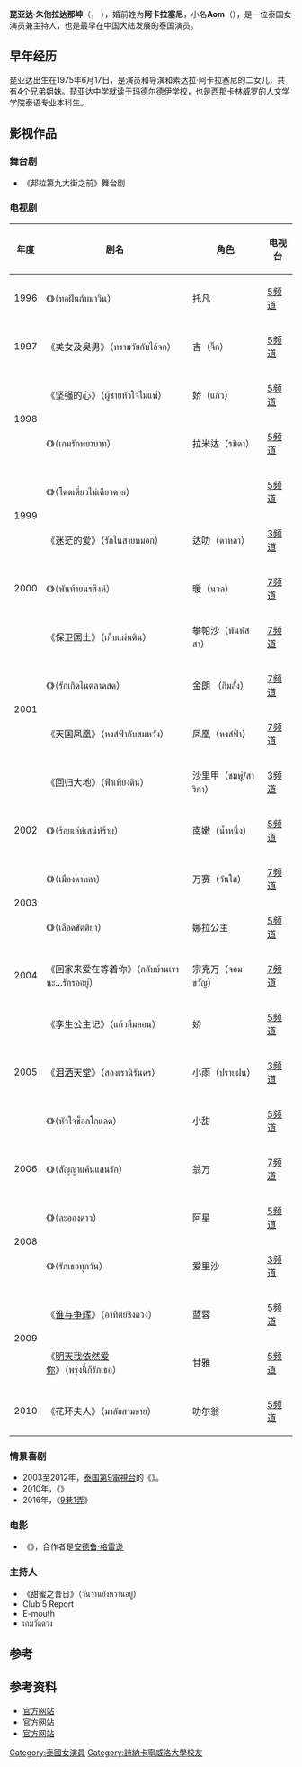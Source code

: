 {{About|泰国90年代女演员'''琵亚达·朱他拉达那坤'''|昵称同为'''Aom'''的泰国女演员|Aom (消歧義)}}
{{Rough translation|time=2021-09-14T16:01:51+00:00}}
{{艺人
| name          = 琵亚达·阿卡拉塞尼
| type          = 女演员
| image         = 
| imagesize     = 
| caption       = 
| birthname     = 琵亚达·阿卡拉塞尼
| nickname      = Aom（{{lang|th|อ้อม}}）
| birthdate     = {{birth_date_and_age|1975|6|17}} 
| location      = {{THA}}
| deathdate     = 
| deathplace    = 
| spouse        = 沙拉·朱他拉达那坤
| othername     = 琵亚达·朱他拉达那坤<br>披亚达·朱他拉达那坤<br>拼塔安·阿孔萨妮
| occupation    = [[演员|演员]]、[[主持人|主持人]]
| yearsactive   = 
| notable role  = 《{{link-th|爱在第九巷|บางรักซอย 9}}》里的“邦 ”<br>《{{link-th|甜心巧克力|หัวใจช็อกโกแลต}}》里的小甜
| homepage      = http://www.aomphiyada.com
| imdb_id       = 
}}
'''琵亚达·朱他拉达那坤'''（{{lang-th|พิยดา จุฑารัตนกุล}}，{{bd|1975年|6月17日|}} ），婚前姓为'''阿卡拉塞尼'''，小名'''Aom'''（{{lang|th|อ้อม}}），是一位泰国女演员兼主持人，也是最早在中国大陆发展的泰国演员。

==早年经历==
琵亚达出生在1975年6月17日，是演员和导演{{link-th|披讪·阿卡拉塞尼|พิศาล อัครเศรณี}}和素达拉·阿卡拉塞尼的二女儿，共有4个兄弟姐妹。琵亚达中学就读于玛德尔德伊学校，也是西那卡林威罗的人文学学院泰语专业本科生。

== 影视作品 ==
=== 舞台剧 ===
* 《邦拉第九大街之前》舞台剧

=== 电视剧 ===
{| class="wikitable"
|-
! 年度 !! 剧名 !! 角色 !! 电视台
|-
| rowspan = "1" | 1996 || 《{{link-th|托凡与玛温|ทอฝันกับมาวิน}}》（ทอฝันกับมาวิน） || 托凡 || [[泰國第5電視台|5频道]]
|-
| rowspan = "1" | 1997 || 《美女及臭男》（ทรามวัยกับไอ้จก） || 吉（จิ๊ก） || [[泰國第5電視台|5频道]]
|-
| rowspan = "2" | 1998 || 《坚强的心》（ผู้ชายหัวใจไม่แพ้） || 娇（แก้ว） || [[泰國第5電視台|5频道]]
|-
| 《{{link-th|复仇之爱情的游戏|เกมรักพยาบาท}}》（เกมรักพยาบาท） || 拉米达（รมิดา） || [[泰國第5電視台|5频道]]
|-
| rowspan = "2" | 1999 || 《{{link-th|孤独但不孤单|โดดเดี่ยวไม่เดียวดาย}}》（โดดเดี่ยวไม่เดียวดาย） || || [[泰國第5電視台|5频道]]
|-
| 《迷茫的爱》（รักในสายหมอก） || 达叻（ดาหลา） || [[泰國第3電視台|3频道]]
|-
| rowspan = "1" | 2000 || 《{{link-th|勇气|พันท้ายนรสิงห์}}》（พันท้ายนรสิงห์） || 暖（นวล）|| [[泰國第7電視台|7频道]]
|-
| rowspan = "4" | 2001 || 《保卫国土》（เก็บแผ่นดิน） || 攀帕沙（พันพัสสา）  || [[泰國第7電視台|7频道]]
|-
| 《{{link-th|菜市场的爱情|รักเกิดในตลาดสด}}》（รักเกิดในตลาดสด） || 金朗 （กิมลั้ง） || [[泰國第7電視台|7频道]]
|-
| 《天国凤凰》（หงส์ฟ้ากับสมหวัง） || 凤凰（หงส์ฟ้า） || [[泰國第7電視台|7频道]]
|-
| 《回归大地》（ฟ้าเพียงดิน） || 沙里甲（ชมพู่/สาริกา）|| [[泰國第3電視台|3频道]]
|-
| rowspan = "1" | 2002 || 《{{link-th|诡计多端|ร้อยเล่ห์เสน่ห์ร้าย}}》（ร้อยเล่ห์เสน่ห์ร้าย） || 南嫩（น้ำหนึ่ง）|| [[泰國第5電視台|5频道]]
|-
| rowspan = "2" | 2003 || 《{{link-th|达叻城|เมืองดาหลา}}》（เมืองดาหลา） || 万赛（วันใส）|| [[泰國第7電視台|7频道]]
|-
| 《{{link-th|出逃的公主|เลือดขัตติยา}}》（เลือดขัตติยา） ||娜拉公主|| [[泰國第5電視台|5频道]]
|-
| rowspan = "1" | 2004 ||  《回家来爱在等着你》（กลับบ้านเรานะ...รักรออยู่） || 宗克万（จอมขวัญ） || [[泰國第7電視台|7频道]]
|-
| rowspan = "3" | 2005 || 《孪生公主记》（แก้วลืมคอน）|| 娇 || [[泰國第5電視台|5频道]]
|-
| 《[[泪洒天堂|泪洒天堂]]》（สองเรานิรันดร） || 小雨（ปรายฝน） || [[泰國第3電視台|3频道]]
|-
| 《{{link-th|甜心巧克力|หัวใจช็อกโกแลต}}》（หัวใจช็อกโกแลต） || 小甜 || [[泰國第5電視台|5频道]]
|-
| rowspan = "1" | 2006 || 《{{link-th|欢喜冤家|สัญญาแค้นแสนรัก}}》（สัญญาแค้นแสนรัก） || 翁万 || [[泰國第7電視台|7频道]]
|-
| rowspan = "2" | 2008 || 《{{link-th|满天繁星|ละอองดาว}}》（ละอองดาว） || 阿星|| [[泰國第5電視台|5频道]]
|-
| 《{{link-th|爱你每一天|รักเธอทุกวัน}}》（รักเธอทุกวัน） || 爱里沙 || [[泰國第3電視台|3频道]]
|-
| rowspan = "2" | 2009 || 《[[谁与争辉|谁与争辉]]》（อาทิตย์ชิงดวง） || 蓝蓉 || [[泰國第5電視台|5频道]]
|- 
| 《[[明天我依然爱你|明天我依然爱你]]》（พรุ่งนี้ก็รักเธอ） || 甘雅 || [[泰國第5電視台|5频道]]
|-
| rowspan = "1" | 2010 || 《花环夫人》（มาลัยสามชาย） || 叻尔翁 || [[泰國第5電視台|5频道]]
|}

=== 情景喜剧 ===
* 2003至2012年，[[MCOT_HD|泰国第9電視台]]的《{{link-th|爱在第九巷|บางรักซอย 9}}》。
* 2010年，《{{link-th|爱之家|บ้านนี้ที่บางรัก}}》
* 2016年，《[[9巷1弄|9巷1弄]]》

=== 电影 ===
*《{{link-th|鬼域2:轮回|คนระลึกชาติ}}》，合作者是[[安德鲁·格雷逊|安德鲁·格雷逊]]

=== 主持人 ===
* 《甜蜜之昔日》（วันวานยังหวานอยู่）  
* Club 5 Report
* E-mouth
* เกมวัดดวง

==参考==
{{reflist}}

==参考资料==
* [https://web.archive.org/web/20141218032848/http://phiyada.com/ 官方网站]
* [http://www.aomphiyada.com/ 官方网站]
* [http://aomphiyada.hi5.com  官方网站] {{Wayback|url=http://aomphiyada.hi5.com/ |date=20080516223321 }}

[[Category:泰國女演員|Category:泰國女演員]]
[[Category:詩納卡寧威洛大學校友|Category:詩納卡寧威洛大學校友]]